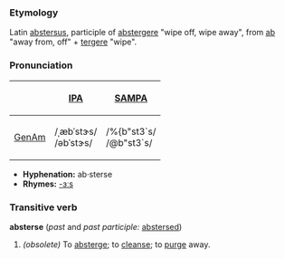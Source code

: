 ===Etymology===
Latin [[abstersus]], participle of [[abstergere]] "wipe off, wipe away", from [[ab]] "away from, off" + [[tergere]] "wipe".  

===Pronunciation===
{| border=1 cellpadding=5
! !! [[w:IPA|IPA]] !! [[w:SAMPA|SAMPA]]
|-
! [[GenAm]]
| /ˌæbˈstɝs/ <br> /əbˈstɝs/ || /%{b"st3`s/ <br> /@b"st3`s/
|}

*'''Hyphenation:''' ab·sterse
*'''Rhymes:''' [[Rhymes:English:-ɜːs|-ɜːs]]

===Transitive verb===
'''absterse''' (''past'' and ''past participle:'' [[abstersed]])
#''(obsolete)'' To [[absterge]]; to [[cleanse]]; to [[purge]] away. <!-- [[Sir T. Browne]] -->